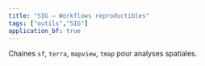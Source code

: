 ```yaml
---
title: "SIG – Workflows reproductibles"
tags: ["outils","SIG"]
application_bf: true
---
```


Chaines `sf`, `terra`, `mapview`, `tmap` pour analyses spatiales.
